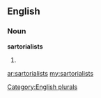 ==English==

===Noun===
'''sartorialists'''

# {{plural of|[[sartorialist]]}}

[[Category:English plurals]]

[[ar:sartorialists]]
[[my:sartorialists]]